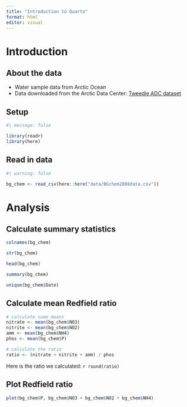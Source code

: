 ```yaml
---
title: "Introduction to Quarto"
format: html
editor: visual
---
```


# Introduction

## About the data

-   Water sample data from Arctic Ocean
-   Data downloaded from the Arctic Data Center: [Tweedie ADC dataset](https://arcticdata.io/catalog/view/doi:10.18739/A25T3FZ8X)

## Setup

```r
#| message: false

library(readr)
library(here)
```

## Read in data

```r
#| warning: false

bg_chem <- read_csv(here::here("data/BGchem2008data.csv"))

```

# Analysis

## Calculate summary statistics
```r
colnames(bg_chem)

str(bg_chem)

head(bg_chem)

summary(bg_chem)

unique(bg_chem$Date)

```


## Calculate mean Redfield ratio
```r
# calculate some means
nitrate <- mean(bg_chem$NO3)
nitrite <- mean(bg_chem$NO2)
amm <- mean(bg_chem$NH4)
phos <- mean(bg_chem$P)

# calculate the ratio
ratio <- (nitrate + nitrite + amm) / phos

```

Here is the ratio we calculated: `r round(ratio)`

## Plot Redfield ratio
```r
plot(bg_chem$P, bg_chem$NO3 + bg_chem$NO2 + bg_chem$NH4)

```

